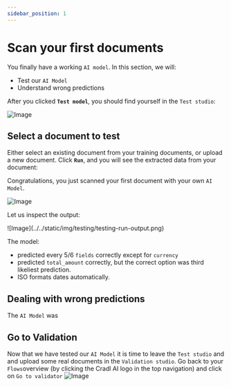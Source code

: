 ```yaml
---
sidebar_position: 1
---
```


# Scan your first documents
 You finally have a working `AI model`. In this section, we will: 

- Test our `AI Model`
- Understand wrong predictions

After you clicked <span className="utils-admonition-success">**`Test model`**</span>, you should find yourself in the `Test studio`:

![Image](../../static/img/testing/testing-studio.png)

## Select a document to test
Either select an existing document from your training documents, or upload a new document. Click <span className="utils-admonition-success">**`Run`**</span>, and you will see the extracted data from your document: 

Congratulations, you just scanned your first document with your own `AI Model`. 

![Image](../../static/img/testing/testing-studio-run.png)

Let us inspect the output: 
<div style={{maxWidth: "50%", margin: "0 auto"}}>
![Image](../../static/img/testing/testing-run-output.png) 
</div>

The model: 
- predicted every 5/6 `fields` correctly except for `currency`
- predicted `total_amount` correctly, but the correct option was third likeliest prediction.
- ISO formats dates automatically.

## Dealing with wrong predictions
The `AI Model` was 

## Go to Validation
Now that we have tested our `AI Model` it is time to leave the `Test studio` and and upload some real documents in the `Validation studio`. Go back to your `Flows`overview (by clicking the Cradl AI logo in the top navigation) and click on `Go to validator`
![Image](../../static/img/validator/validator-flows.png)